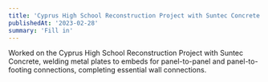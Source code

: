 ```yaml
---
title: 'Cyprus High School Reconstruction Project with Suntec Concrete'
publishedAt: '2023-02-28'
summary: 'Fill in'
---
```


Worked on the Cyprus High School Reconstruction Project with Suntec Concrete, welding metal plates to embeds for panel-to-panel and panel-to-footing connections, completing essential wall connections.
